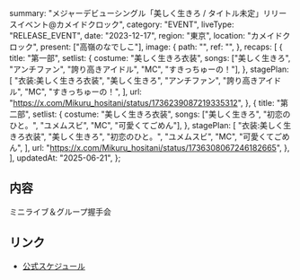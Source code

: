   summary:
    "メジャーデビューシングル「美しく生きろ / タイトル未定」リリースイベント@カメイドクロック",
  category: "EVENT",
  liveType: "RELEASE_EVENT",
  date: "2023-12-17",
  region: "東京",
  location: "カメイドクロック",
  present: ["高嶺のなでしこ"],
  image: {
    path: "",
    ref: "",
  },
  recaps: [
    {
      title: "第一部",
      setlist: {
        costume: "美しく生きろ衣装",
        songs: ["美しく生きろ", "アンチファン", "誇り高きアイドル", "MC", "すきっちゅーの！"],
      },
      stagePlan: [
        "衣装:美しく生きろ衣装",
        "美しく生きろ",
        "アンチファン",
        "誇り高きアイドル",
        "MC",
        "すきっちゅーの！",
      ],
      url: "https://x.com/Mikuru_hositani/status/1736239087219335312",
    },
    {
      title: "第二部",
      setlist: {
        costume: "美しく生きろ衣装",
        songs: ["美しく生きろ", "初恋のひと。", "ユメムスビ", "MC", "可愛くてごめん"],
      },
      stagePlan: [
        "衣装:美しく生きろ衣装",
        "美しく生きろ",
        "初恋のひと。",
        "ユメムスビ",
        "MC",
        "可愛くてごめん",
      ],
      url: "https://x.com/Mikuru_hositani/status/1736308067246182665",
    },
  ],
  updatedAt: "2025-06-21",
};

## 内容

ミニライブ＆グループ握手会

## リンク

- [公式スケジュール](https://takanenonadeshiko.jp/?p=1587)

